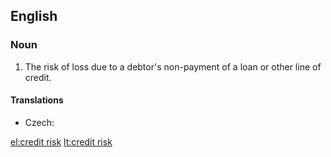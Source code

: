 ==English==
{{wikipedia}}

===Noun===
{{en-noun|head=[[credit]] [[risk]]}}

# {{context|finance}} The risk of loss due to a debtor's non-payment of a loan or other line of credit.

====Translations====
{{trans-top|type of risk}}
* Czech: {{t-|cs|kreditní riziko|n}}
{{trans-mid}}
{{trans-bottom}}

[[el:credit risk]]
[[lt:credit risk]]